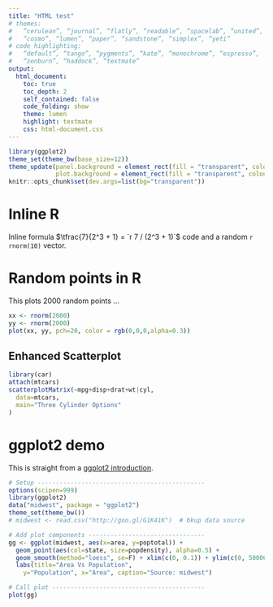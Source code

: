 ```yaml
---
title: "HTML test"
# themes:
#   “cerulean”, “journal”, “flatly”, “readable”, “spacelab”, “united”,
#   “cosmo”, “lumen”, “paper”, “sandstone”, “simplex”, “yeti”
# code highlighting:
#   “default”, “tango”, “pygments”, “kate”, “monochrome”, “espresso”,
#   “zenburn”, “haddock”, “textmate”
output:
  html_document:
    toc: true
    toc_depth: 2
    self_contained: false
    code_folding: show
    theme: lumen
    highlight: textmate
    css: html-document.css
---
```


```r
library(ggplot2)
theme_set(theme_bw(base_size=12))
theme_update(panel.background = element_rect(fill = "transparent", colour = NA),
             plot.background = element_rect(fill = "transparent", colour = NA))
knitr::opts_chunk$set(dev.args=list(bg="transparent"))
```

# Inline R

Inline formula $\tfrac{7}{2^3 + 1} = `r 7 / (2^3 + 1)`$ code and a random `r rnorm(10)` vector.

# Random points in R

This plots 2000 random points …

```r
xx <- rnorm(2000)
yy <- rnorm(2000)
plot(xx, yy, pch=20, color = rgb(0,0,0,alpha=0.3))
```


## Enhanced Scatterplot

```r
library(car)
attach(mtcars)
scatterplotMatrix(~mpg+disp+drat+wt|cyl,
  data=mtcars,
  main="Three Cylinder Options"
)
```

# ggplot2 demo

This is straight from a [ggplot2 introduction](http://r-statistics.co/Complete-Ggplot2-Tutorial-Part2-Customizing-Theme-With-R-Code.html).

```r
# Setup ----------------------------------------------
options(scipen=999)
library(ggplot2)
data("midwest", package = "ggplot2")
theme_set(theme_bw())
# midwest <- read.csv("http://goo.gl/G1K41K")  # bkup data source

# Add plot components --------------------------------
gg <- ggplot(midwest, aes(x=area, y=poptotal)) +
  geom_point(aes(col=state, size=popdensity), alpha=0.5) +
  geom_smooth(method="loess", se=F) + xlim(c(0, 0.1)) + ylim(c(0, 500000)) +
  labs(title="Area Vs Population",
    y="Population", x="Area", caption="Source: midwest")

# Call plot ------------------------------------------
plot(gg)
```

